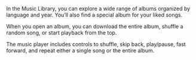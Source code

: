 In the Music Library, you can explore a wide range of albums organized by language and year. You’ll also find a special album for your liked songs.

When you open an album, you can download the entire album, shuffle a random song, or start playback from the top.

The music player includes controls to shuffle, skip back, play/pause, fast forward, and repeat either a single song or the entire album.